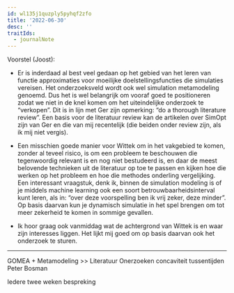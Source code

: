 ```yaml
---
id: wl135j1quzply5pyhqf2zfo
title: '2022-06-30'
desc: ''
traitIds:
  - journalNote
---
```


Voorstel (Joost):
 
- Er is inderdaad al best veel gedaan op het gebied van het leren van functie approximaties voor moeilijke doelstellingsfuncties die simulaties vereisen. Het onderzoeksveld wordt ook wel simulation metamodeling genoemd. Dus het is wel belangrijk om vooraf goed te positioneren zodat we niet in de knel komen om het uiteindelijke onderzoek te “verkopen”. Dit is in lijn met Ger zijn opmerking: “do a thorough literature review”. Een basis voor de literatuur review kan de artikelen over SimOpt zijn van Ger en die van mij recentelijk (die beiden onder review zijn, als ik mij niet vergis).

- Een misschien goede manier voor Wittek om in het vakgebied te komen, zonder al teveel risico, is om een probleem te beschouwen die tegenwoordig relevant is en nog niet bestudeerd is, en daar de meest belovende technieken uit de literatuur op toe te passen en kijken hoe die werken op het probleem en hoe die methodes onderling vergelijking.
Een interessant vraagstuk, denk ik, binnen de simulation modeling is of je middels machine learning ook een soort betrouwbaarheidsinterval kunt leren, als in: “over deze voorspelling ben ik vrij zeker, deze minder”. Op basis daarvan kun je dynamisch simulatie in het spel brengen om tot meer zekerheid te komen in sommige gevallen.

- Ik hoor graag ook vanmiddag wat de achtergrond van Wittek is en waar zijn interesses liggen. Het lijkt mij goed om op basis daarvan ook het onderzoek te sturen.

-----
 
GOMEA +  Metamodeling >> Literatuur
Onerzoeken concaviteit tussentijden
Peter Bosman
 
Iedere twee weken bespreking
